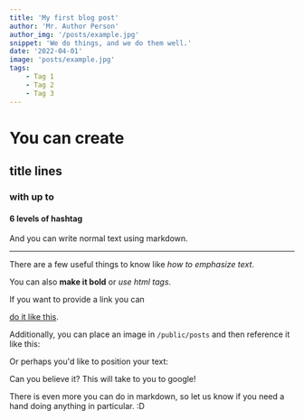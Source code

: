 ```yaml
---
title: 'My first blog post'
author: 'Mr. Author Person'
author_img: '/posts/example.jpg'
snippet: 'We do things, and we do them well.'
date: '2022-04-01'
image: 'posts/example.jpg'
tags:
    - Tag 1
    - Tag 2
    - Tag 3
---
```


<h1>You can create</h1>

<h2>title lines</h2>

<h3>with up to</h3>

<h4>6 levels of hashtag</h4>

And you can write normal text using markdown.

---

There are a few useful things to know like _how to emphasize text_.

You can also **make it bold** or <i>use html tags</i>.

If you want to provide a link you can

<a href="https://www.palavyr.com">do it like this</a>.

Additionally, you can place an image in `/public/posts` and then reference it like this:

<BlogImage alt="step 1" imgSrc="/posts/example.png" />

Or perhaps you'd like to position your text:

<HPos position="center">
    <BlogLink href="https://www.google.com">Can you believe it? This will take to you to google!</BlogLink>
</HPos>

There is even more you can do in markdown, so let us know if you need a hand doing anything in particular. :D
